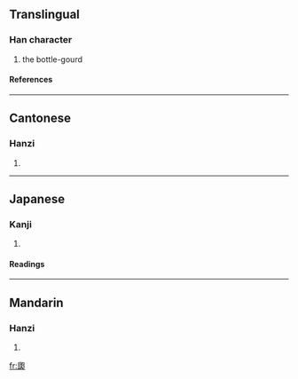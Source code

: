 ==Translingual==
===Han character===
{{Han char|rn=97|rad=瓜|as=05|sn=10|four=7723<sub>0</sub>|canj=竹人心口山 (HOPRU)}}
# the bottle-gourd
====References====
{{Han ref|kx=0746.120|dkj=21384|dj=1154.240|hdz=42655.050|uh=74DF|ud=29919|bh=D2BD|bd=53949}}

----
==Cantonese==
===Hanzi===
{{yue-hanzi|jyut=|y=paau4}}
# {{defn|Cantonese}}

----
==Japanese==
===Kanji===
{{ja-kanji|grade=|rs=瓜05}}
# {{defn|Japanese}} 
====Readings====
{{ja-readings|on=[[はく]] (haku), [[ばく]] (baku), [[ほう]] (hō), [[びょう]] (byō)|kun=|nanori=}}

----
==Mandarin==
===Hanzi===
{{cmn-hanzi|pin=[[báo]] (bao2)|wg=pao<sup>2</sup>}}
# {{defn|Mandarin}}

[[fr:瓟]]